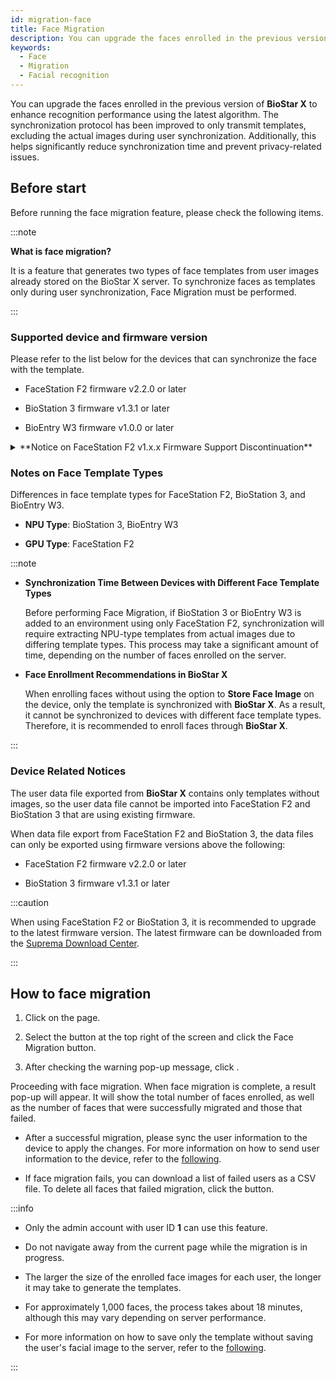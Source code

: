 ```yaml
---
id: migration-face
title: Face Migration
description: You can upgrade the faces enrolled in the previous version of BioStar X to enhance recognition performance using the latest algorithm.
keywords:
  - Face
  - Migration
  - Facial recognition
---
```


You can upgrade the faces enrolled in the previous version of **BioStar X** to enhance recognition performance using the latest algorithm. The synchronization protocol has been improved to only transmit templates, excluding the actual images during user synchronization. Additionally, this helps significantly reduce synchronization time and prevent privacy-related issues.

## Before start

Before running the face migration feature, please check the following items.

:::note

**What is face migration?**

It is a feature that generates two types of face templates from user images already stored on the BioStar X server. To synchronize faces as templates only during user synchronization, <Cmd>Face Migration</Cmd> must be performed.

:::

### Supported device and firmware version

Please refer to the list below for the devices that can synchronize the face with the template.

* FaceStation F2 firmware v2.2.0 or later

* BioStation 3 firmware v1.3.1 or later

* BioEntry W3 firmware v1.0.0 or later

<details>

<summary>**Notice on FaceStation F2 v1.x.x Firmware Support Discontinuation**</summary>

If you are using firmware version 1.x.x of FaceStation F2, you cannot use the facial migration feature of **BioStar X**. Upgrade the FaceStation F2 to the latest firmware. The latest firmware can be downloaded from the [Suprema Download Center](https://download.supremainc.com/).

</details>

### Notes on Face Template Types

Differences in face template types for FaceStation F2, BioStation 3, and BioEntry W3.

* **NPU Type**: BioStation 3, BioEntry W3

* **GPU Type**: FaceStation F2

:::note

* **Synchronization Time Between Devices with Different Face Template Types**

  Before performing <Cmd>Face Migration</Cmd>, if BioStation 3 or BioEntry W3 is added to an environment using only FaceStation F2, synchronization will require extracting NPU-type templates from actual images due to differing template types. This process may take a significant amount of time, depending on the number of faces enrolled on the server.

* **Face Enrollment Recommendations in BioStar X**

  When enrolling faces without using the option to **Store Face Image** on the device, only the template is synchronized with **BioStar X**. As a result, it cannot be synchronized to devices with different face template types. Therefore, it is recommended to enroll faces through **BioStar X**.

:::

### Device Related Notices

The user data file exported from **BioStar X** contains only templates without images, so the user data file cannot be imported into FaceStation F2 and BioStation 3 that are using existing firmware.

When data file export from FaceStation F2 and BioStation 3, the data files can only be exported using firmware versions above the following:

* FaceStation F2 firmware v2.2.0 or later

* BioStation 3 firmware v1.3.1 or later

:::caution

When using FaceStation F2 or BioStation 3, it is recommended to upgrade to the latest firmware version. The latest firmware can be downloaded from the [Suprema Download Center](https://download.supremainc.com/).

:::

## How to face migration

1. Click <Cmd sid='shell.header.user' /> on the <Cmd sid='shell.header.launcher' /> page.

2. Select the <IcMoreW/> button at the top right of the screen and click the <Cmd>Face Migration</Cmd> button.

3. After checking the warning pop-up message, click <Cmd sid='common.acknowledge' />.

Proceeding with face migration. When face migration is complete, a result pop-up will appear. It will show the total number of faces enrolled, as well as the number of faces that were successfully migrated and those that failed.

* After a successful migration, please sync the user information to the device to apply the changes. For more information on how to send user information to the device, refer to the [following](transfer-user-info-to-device).

* If face migration fails, you can download a list of failed users as a CSV file. To delete all faces that failed migration, click the <Cmd sid='common.delete' /> button.

:::info

* Only the admin account with user ID **1** can use this feature.

* Do not navigate away from the current page while the migration is in progress.

* The larger the size of the enrolled face images for each user, the longer it may take to generate the templates.

* For approximately 1,000 faces, the process takes about 18 minutes, although this may vary depending on server performance.

* For more information on how to save only the template without saving the user's facial image to the server, refer to the [following](#).

:::
